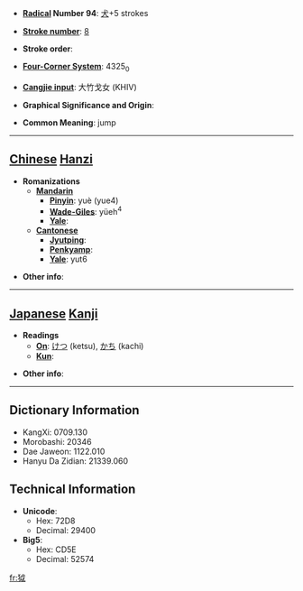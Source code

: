 * '''[[Wiktionary:Chinese radical index| Radical]] Number 94''': [[Wiktionary:Chinese radical index 犬|犬]]+5 strokes

* '''[[Wiktionary:Chinese total strokes index|Stroke number]]''': [[Wiktionary:Chinese total strokes index 8|8]]

* '''Stroke order''': 

* '''[[Wiktionary:Chinese four corner index|Four-Corner System]]''': 4325<sub>0</sub>

* '''[[Wiktionary:Chinese Cangjie index|Cangjie input]]''': 大竹戈女 (KHIV)

* '''Graphical Significance and Origin''': 

* '''Common Meaning''': jump

----

== [[Chinese]] [[Hanzi]] ==

* '''Romanizations'''
** '''[[Mandarin]]'''
*** '''[[Pinyin]]''': yuè (yue4)
*** '''[[Wade-Giles]]''': yüeh<sup>4</sup>
*** '''[[Yale]]''': 
** '''[[Cantonese]]'''
*** '''[[Jyutping]]''':
*** '''[[Penkyamp]]''': 
*** '''[[Yale]]''': yut6

* '''Other info''': 

----

== [[Japanese]] [[Kanji]] ==

* '''Readings'''
** '''[[On]]''': [[けつ]] (ketsu), [[かち]] (kachi)
** '''[[Kun]]''': 

* '''Other info''':  

----

== Dictionary Information ==

* KangXi: 0709.130
* Morobashi: 20346
* Dae Jaweon: 1122.010
* Hanyu Da Zidian: 21339.060

== Technical Information ==

* '''Unicode''':
** Hex: 72D8
** Decimal: 29400
* '''Big5''':
** Hex: CD5E
** Decimal: 52574

[[fr:狘]]